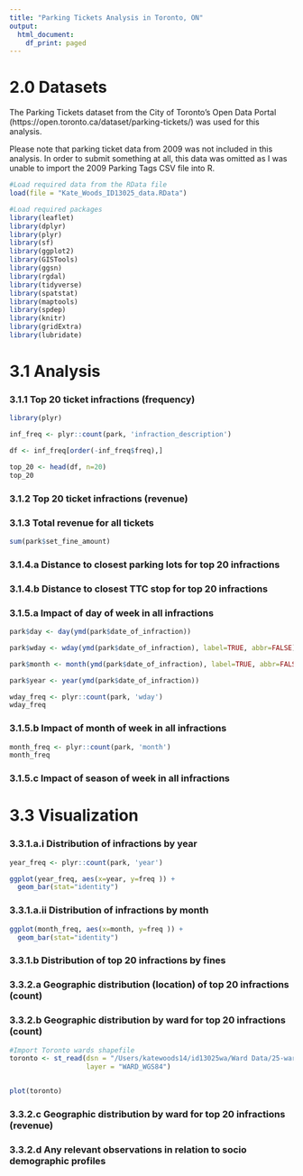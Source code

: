 ```yaml
---
title: "Parking Tickets Analysis in Toronto, ON"
output:
  html_document:
    df_print: paged
---
```


# 2.0 Datasets

The Parking Tickets dataset from the City of Toronto's Open Data Portal (https://open.toronto.ca/dataset/parking-tickets/) was used for this analysis. 

Please note that parking ticket data from 2009 was not included in this analysis. In order to submit something at all, this data was omitted as I was unable to import the 2009 Parking Tags CSV file into R.

```r
#Load required data from the RData file
load(file = "Kate_Woods_ID13025_data.RData")

#Load required packages
library(leaflet)
library(dplyr)
library(plyr)
library(sf)
library(ggplot2)
library(GISTools)
library(ggsn)
library(rgdal)
library(tidyverse)
library(spatstat)
library(maptools)
library(spdep)
library(knitr)
library(gridExtra)
library(lubridate)
```


# 3.1 Analysis

### 3.1.1 Top 20 ticket infractions (frequency)

```r
library(plyr)

inf_freq <- plyr::count(park, 'infraction_description')

df <- inf_freq[order(-inf_freq$freq),]

top_20 <- head(df, n=20)
top_20
```

### 3.1.2 Top 20 ticket infractions (revenue)

### 3.1.3 Total revenue for all tickets

```r
sum(park$set_fine_amount)
```


### 3.1.4.a Distance to closest parking lots for top 20 infractions

### 3.1.4.b Distance to closest TTC stop for top 20 infractions

### 3.1.5.a Impact of day of week in all infractions

```r
park$day <- day(ymd(park$date_of_infraction))

park$wday <- wday(ymd(park$date_of_infraction), label=TRUE, abbr=FALSE)

park$month <- month(ymd(park$date_of_infraction), label=TRUE, abbr=FALSE)

park$year <- year(ymd(park$date_of_infraction))

wday_freq <- plyr::count(park, 'wday')
wday_freq
```
### 3.1.5.b Impact of month of week in all infractions

```r
month_freq <- plyr::count(park, 'month')
month_freq
```

### 3.1.5.c Impact of season of week in all infractions


# 3.3 Visualization

### 3.3.1.a.i Distribution of infractions by year

```r
year_freq <- plyr::count(park, 'year')

ggplot(year_freq, aes(x=year, y=freq )) +
  geom_bar(stat="identity")
```


### 3.3.1.a.ii Distribution of infractions by month

```r
ggplot(month_freq, aes(x=month, y=freq )) +
  geom_bar(stat="identity")
```


### 3.3.1.b Distribution of top 20 infractions by fines

### 3.3.2.a Geographic distribution (location) of top 20 infractions (count)

### 3.3.2.b Geographic distribution by ward for top 20 infractions (count)

```r
#Import Toronto wards shapefile
toronto <- st_read(dsn = "/Users/katewoods14/id13025wa/Ward Data/25-ward-model-december-2018-wgs84-latitude-longitude", 
                   layer = "WARD_WGS84")


plot(toronto)
```


### 3.3.2.c Geographic distribution by ward for top 20 infractions (revenue)

### 3.3.2.d Any relevant observations in relation to socio demographic profiles

